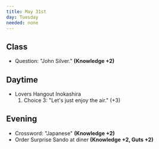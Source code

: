 ```yaml
---
title: May 31st
day: Tuesday
needed: none
---
```


## Class
- Question: "John Silver." **(Knowledge +2)**

## Daytime
- Lovers Hangout Inokashira
    1. Choice 3: "Let's just enjoy the air." (+3)


## Evening
- Crossword: "Japanese" **(Knowledge +2)**
- Order Surprise Sando at diner **(Knowledge +2, Guts +2)**